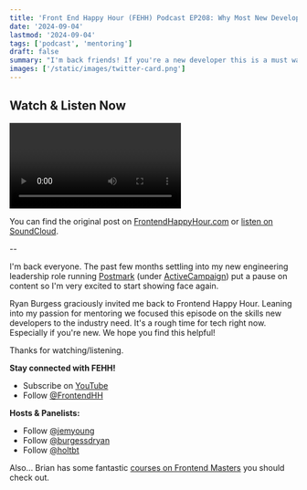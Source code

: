 ```yaml
---
title: 'Front End Happy Hour (FEHH) Podcast EP208: Why Most New Developers Struggle - The Missing Skills You Need'
date: '2024-09-04'
lastmod: '2024-09-04'
tags: ['podcast', 'mentoring']
draft: false
summary: "I'm back friends! If you're a new developer this is a must watch Frontend Happy Hour episode on the skills you need for success w/ Ryan, Jem, Brian Holt, and myself."
images: ['/static/images/twitter-card.png']
---
```


## Watch & Listen Now

<Video
  title="How to Mentor Software Engineers G2i Panel Discussion"
  url="https://www.youtube.com/embed/AxL0jjTKUA4?si=vQLJ1EUOD-8tPKvk"
/>

You can find the original post on <a title="Go to https://www.frontendhappyhour.com/episodes/why-most-new-developers-struggle-the-missing-skills-you-need" target="_blank" href="https://www.frontendhappyhour.com/episodes/why-most-new-developers-struggle-the-missing-skills-you-need">FrontendHappyHour.com</a> or <a title="Listen on SoundCloud - Front End Happy Hour (FEHH) Podcast EP208: Why Most New Developers Struggle: The Missing Skills You Need" href="https://soundcloud.com/front-end-happy-hour/episode-208-why-most-new-developers-struggle-the-missing-skills-you-need?utm_source=clipboard&utm_medium=text&utm_campaign=social_sharing" target="_blank">listen on SoundCloud</a>.

--

I'm back everyone. The past few months settling into my new engineering leadership role running <a target="_blank" title="Visit Postmark.com" href="https://postmark.com">Postmark</a> (under <a href="https://activecampaign.com" target="_blank" title="Go to ActiveCampaign.com">ActiveCampaign</a>) put a pause on content so I'm very excited to start showing face again.

Ryan Burgess graciously invited me back to Frontend Happy Hour. Leaning into my passion for mentoring we focused this episode on the skills new developers to the industry need. It's a rough time for tech right now. Especially if you're new. We hope you find this helpful!

Thanks for watching/listening.

**Stay connected with FEHH!**
- Subscribe on <a target="blank" href="https://www.youtube.com/@FrontEndHH">YouTube</a>
- Follow <a target="blank" href="https://twitter.com/frontendhh">@FrontendHH</a>

**Hosts & Panelists:**
- Follow <a target="blank" title="Follow @jemyoung on Twitter" href="https://x.com/JemYoung">@jemyoung</a>
- Follow <a target="blank" title="Follow @burgessdryan on Twitter" href="https://x.com/burgessdryan">@burgessdryan</a>
- Follow <a target="blank" title="Follow @holtbt on Twitter" href="https://x.com/holtbt">@holtbt</a>

Also... Brian has some fantastic <a target="_blank" title="Brian Holt Frontend Master's Courses" href="https://frontendmasters.com/teachers/brian-holt/">courses on Frontend Masters</a> you should check out.